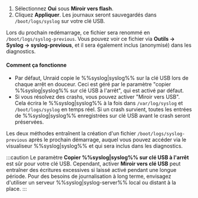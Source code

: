 1. Sélectionnez **Oui** sous **Miroir vers flash**.
2. Cliquez **Appliquer**. Les journaux seront sauvegardés dans `/boot/logs/syslog` sur votre clé USB.

Lors du prochain redémarrage, ce fichier sera renommé en `/boot/logs/syslog-previous`. Vous pouvez voir ce fichier via **Outils → Syslog → syslog-previous**, et il sera également inclus (anonymisé) dans les diagnostics.

<h4>Comment ça fonctionne</h4>

- Par défaut, Unraid copie le %%syslog|syslog%% sur la clé USB lors de chaque arrêt en douceur. Ceci est géré par le paramètre "copier %%syslog|syslog%% sur clé USB à l'arrêt", qui est activé par défaut.
- Si vous résolvez des crashs, vous pouvez activer "Miroir vers USB". Cela écrira le %%syslog|syslog%% à la fois dans `/var/log/syslog` et `/boot/logs/syslog` en temps réel. Si un crash survient, toutes les entrées de %%syslog|syslog%% enregistrées sur clé USB avant le crash seront préservées.

Les deux méthodes entraînent la création d'un fichier `/boot/logs/syslog-previous` après le prochain démarrage, auquel vous pouvez accéder via le visualiseur %%syslog|syslog%% et qui sera inclus dans les diagnostics.

:::caution
Le paramètre **Copier %%syslog|syslog%% sur clé USB à l'arrêt** est sûr pour votre clé USB. Cependant, activer **Miroir vers clé USB** peut entraîner des écritures excessives si laissé activé pendant une longue période. Pour des besoins de journalisation à long terme, envisagez d'utiliser un serveur %%syslog|syslog-server%% local ou distant à la place.
:::

